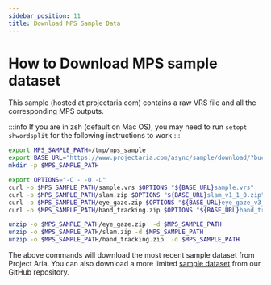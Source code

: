 ```yaml
---
sidebar_position: 11
title: Download MPS Sample Data
---
```


# How to Download MPS sample dataset

This sample (hosted at projectaria.com) contains a raw VRS file and all the corresponding MPS outputs.

:::info
If you are in zsh (default on Mac OS), you may need to run `setopt shwordsplit` for the following instructions to work
:::

```bash
export MPS_SAMPLE_PATH=/tmp/mps_sample
export BASE_URL="https://www.projectaria.com/async/sample/download/?bucket=mps&filename="
mkdir -p $MPS_SAMPLE_PATH

export OPTIONS="-C - -O -L"
curl -o $MPS_SAMPLE_PATH/sample.vrs $OPTIONS "${BASE_URL}sample.vrs"
curl -o $MPS_SAMPLE_PATH/slam.zip $OPTIONS "${BASE_URL}slam_v1_1_0.zip"
curl -o $MPS_SAMPLE_PATH/eye_gaze.zip $OPTIONS "${BASE_URL}eye_gaze_v3_1_0.zip"
curl -o $MPS_SAMPLE_PATH/hand_tracking.zip $OPTIONS "${BASE_URL}hand_tracking_v1_0_0.zip"

unzip -o $MPS_SAMPLE_PATH/eye_gaze.zip  -d $MPS_SAMPLE_PATH
unzip -o $MPS_SAMPLE_PATH/slam.zip -d $MPS_SAMPLE_PATH
unzip -o $MPS_SAMPLE_PATH/hand_tracking.zip  -d $MPS_SAMPLE_PATH
```
The above commands will download the most recent sample dataset from Project Aria. You can also download a more limited [sample dataset](https://github.com/facebookresearch/projectaria_tools/tree/main/data/mps_sample) from our GitHub repository.

